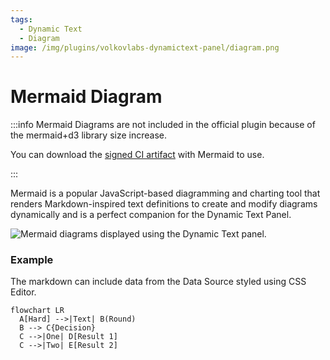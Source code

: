 ```yaml
---
tags:
  - Dynamic Text
  - Diagram
image: /img/plugins/volkovlabs-dynamictext-panel/diagram.png
---
```



# Mermaid Diagram

:::info
Mermaid Diagrams are not included in the official plugin because of the mermaid+d3 library size increase.

You can download the [signed CI artifact](https://github.com/VolkovLabs/volkovlabs-dynamictext-panel/actions/runs/4520732135) with Mermaid to use.

:::

Mermaid is a popular JavaScript-based diagramming and charting tool that renders Markdown-inspired text definitions to create and modify diagrams dynamically and is a perfect companion for the Dynamic Text Panel.

<Image
  title="Mermaid diagrams displayed using the Dynamic Text panel."
  src="/img/plugins/volkovlabs-dynamictext-panel/diagram.png"
/>

### Example

The markdown can include data from the Data Source styled using CSS Editor.

```diagram
flowchart LR
  A[Hard] -->|Text| B(Round)
  B --> C{Decision}
  C -->|One| D[Result 1]
  C -->|Two| E[Result 2]
```
